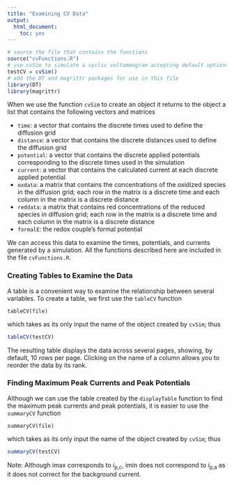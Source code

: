```yaml
---
title: "Examining CV Data"
output: 
  html_document: 
    toc: yes
---
```


```r
# source the file that contains the functions
source("cvFunctions.R")
# use cvSim to simulate a cyclic voltammogram accepting default options
testCV = cvSim()
# add the DT and magrittr packages for use in this file
library(DT)
library(magrittr)
```

When we use the function `cvSim` to create an object it returns to the object a list that contains the following vectors and matrices

* `time`: a vector that contains the discrete times used to define the diffusion grid
* `distance`: a vector that contains the discrete distances used to define the diffusion grid
* `potential`: a vector that contains the discrete applied potentials corresponding to the discrete times used in the simulation
* `current`: a vector that contains the calculated current at each discrete applied potential
* `oxdata`: a matrix that contains the concentrations of the oxidized species in the diffusion grid; each row in the matrix is a discrete time and each column in the matrix is a discrete distance 
* `reddata`: a matrix that contains red concentrations of the reduced species in diffusion grid; each row in the matrix is a discrete time and each column in the matrix is a discrete distance
* `formalE`: the redox couple's formal potential

We can access this data to examine the times, potentials, and currents generated by a simulation. All the functions described here are included in the file `cvFunctions.R`.

### Creating Tables to Examine the Data

A table is a convenient way to examine the relationship between several variables. To create a table, we first use the `tableCV` function

```
tableCV(file)
```

which takes as its only input the name of the object created by `cvSim`; thus

```r
tableCV(testCV)
```

The resulting table displays the data across several pages, showing, by default, 10 rows per page. Clicking on the name of a column allows you to reorder the data by its rank.

### Finding Maximum Peak Currents and Peak Potentials

Although we can use the table created by the `displayTable` function to find the maximum peak currents and peak potentials, it is easier to use the `summaryCV` function 

```
summaryCV(file)
```

which takes as its only input the name of the object created by `cvSim`; thus

```r
summaryCV(testCV)
```

Note: Although imax corresponds to *i*~p,c~, imin does not correspond to *i*~p,a~ as it does not correct for the background current.